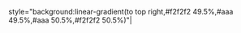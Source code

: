 <includeonly>style="background:linear-gradient(to top right,#f2f2f2 49.5%,#aaa 49.5%,#aaa 50.5%,#f2f2f2 50.5%)"|<div style="margin-left:2em;text-align:right;">{{{2}}}</div>{{{3|}}}<div style="margin-right:2em;text-align:left;">{{{1}}}</div></includeonly><noinclude>
{{documentation}}
</noinclude>